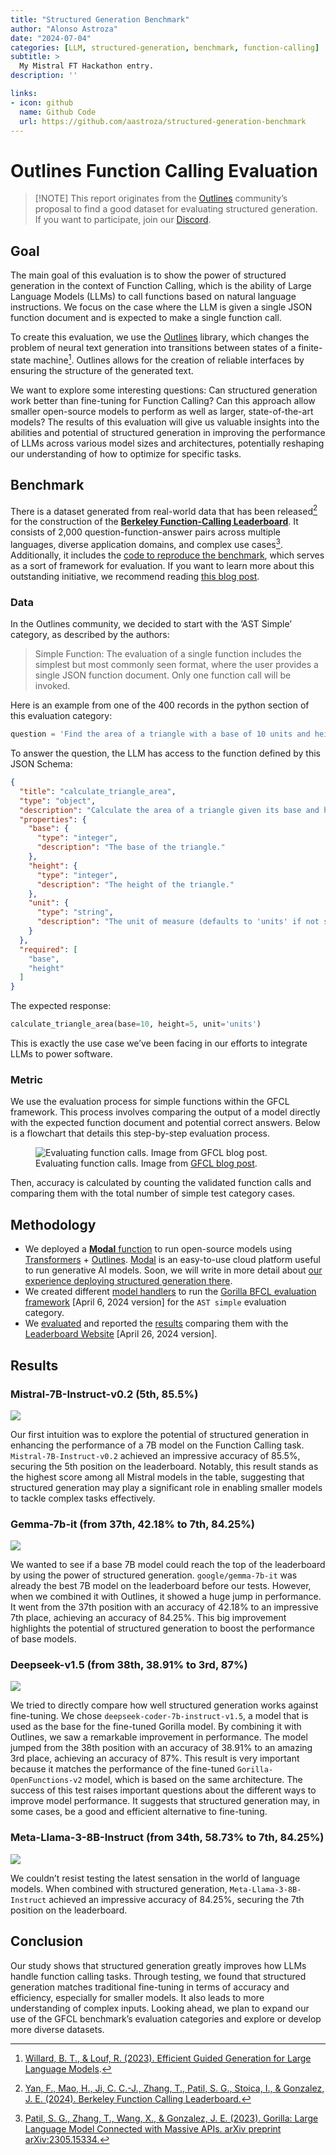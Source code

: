 ```yaml
---
title: "Structured Generation Benchmark"
author: "Alonso Astroza"
date: "2024-07-04"
categories: [LLM, structured-generation, benchmark, function-calling]
subtitle: >
  My Mistral FT Hackathon entry.
description: ''

links:
- icon: github
  name: Github Code
  url: https://github.com/aastroza/structured-generation-benchmark
---
```


# Outlines Function Calling Evaluation

> [!NOTE]
> This report originates from the [Outlines](https://github.com/outlines-dev/outlines) community's proposal to find a good dataset for evaluating structured generation. If you want to participate, join our [Discord](https://discord.gg/ZxBxyWmW5n).

## Goal

The main goal of this evaluation is to show the power of structured generation in the context of Function Calling, which is the ability of Large Language Models (LLMs) to call functions based on natural language instructions. We focus on the case where the LLM is given a single JSON function document and is expected to make a single function call.

To create this evaluation, we use the [Outlines](https://github.com/outlines-dev/outlines) library, which changes the problem of neural text generation into transitions between states of a finite-state machine[^1]. Outlines allows for the creation of reliable interfaces by ensuring the structure of the generated text.

[^1]: [Willard, B. T., & Louf, R. (2023). Efficient Guided Generation for Large Language Models](https://huggingface.co/papers/2307.09702).

We want to explore some interesting questions: Can structured generation work better than fine-tuning for Function Calling? Can this approach allow smaller open-source models to perform as well as larger, state-of-the-art models? The results of this evaluation will give us valuable insights into the abilities and potential of structured generation in improving the performance of LLMs across various model sizes and architectures, potentially reshaping our understanding of how to optimize  for specific tasks.

## Benchmark

There is a dataset generated from real-world data that has been released[^2] for the construction of the [**Berkeley Function-Calling Leaderboard**](https://gorilla.cs.berkeley.edu/leaderboard.html#leaderboard). It consists of 2,000 question-function-answer pairs across multiple languages, diverse application domains, and complex use cases[^3]. Additionally, it includes the [code to reproduce the benchmark](https://github.com/ShishirPatil/gorilla/tree/main/berkeley-function-call-leaderboard), which serves as a sort of framework for evaluation. If you want to learn more about this outstanding initiative, we recommend reading [this blog post](https://gorilla.cs.berkeley.edu/blogs/8_berkeley_function_calling_leaderboard.html).

[^2]: [Yan, F., Mao, H., Ji, C. C.-J., Zhang, T., Patil, S. G., Stoica, I., & Gonzalez, J. E. (2024). Berkeley Function Calling Leaderboard.](https://gorilla.cs.berkeley.edu/blogs/8_berkeley_function_calling_leaderboard.html)
[^3]: [Patil, S. G., Zhang, T., Wang, X., & Gonzalez, J. E. (2023). Gorilla: Large Language Model Connected with Massive APIs. arXiv preprint arXiv:2305.15334.](https://arxiv.org/abs/2305.15334)

### Data

In the Outlines community, we decided to start with the 'AST Simple' category, as described by the authors:

> Simple Function: The evaluation of a single function includes the simplest but most commonly seen format, where the user provides a single JSON function document. Only one function call will be invoked.

Here is an example from one of the 400 records in the python section of this evaluation category:

```python
question = 'Find the area of a triangle with a base of 10 units and height of 5 units.'
```

To answer the question, the LLM has access to the function defined by this JSON Schema:

```json
{
  "title": "calculate_triangle_area",
  "type": "object",
  "description": "Calculate the area of a triangle given its base and height.",
  "properties": {
    "base": {
      "type": "integer",
      "description": "The base of the triangle."
    },
    "height": {
      "type": "integer",
      "description": "The height of the triangle."
    },
    "unit": {
      "type": "string",
      "description": "The unit of measure (defaults to 'units' if not specified)"
    }
  },
  "required": [
    "base",
    "height"
  ]
}
```

The expected response:

```python
calculate_triangle_area(base=10, height=5, unit='units')
```

This is exactly the use case we've been facing in our efforts to integrate LLMs to power software.

### Metric

We use the evaluation process for simple functions within the GFCL framework. This process involves comparing the output of a model directly with the expected function document and potential correct answers. Below is a flowchart that details this step-by-step evaluation process.

![Evaluating function calls. Image from [GFCL blog post](https://gorilla.cs.berkeley.edu/blogs/8_berkeley_function_calling_leaderboard.html).](metric_flowchart.jpeg)

Then, accuracy is calculated by counting the validated function calls and comparing them with the total number of simple test category cases.

## Methodology

- We deployed a [**Modal** function](modal/transformers_outlines.py) to run open-source models using [Transformers](https://github.com/huggingface/transformers) + [Outlines](https://github.com/outlines-dev/outlines). [Modal](https://modal.com/) is an easy-to-use cloud platform useful to run generative AI models. Soon, we will write in more detail about [our experience deploying structured generation there](https://github.com/aastroza/modal-outlines-examples).
- We created different [model handlers](evals/bfcl/scripts) to run the [Gorilla BFCL evaluation framework](https://github.com/ShishirPatil/gorilla/tree/c6221060a9d50d0c7e7705f1ac95b9e5c4a95252) [April 6, 2024 version] for the `AST simple` evaluation category.
- We [evaluated](evals/bfcl/score) and reported the [results](evals/bfcl/result) comparing them with the [Leaderboard Website](https://github.com/ShishirPatil/gorilla/blob/46e959b73be6a40c233e36c71c268ce3a9eabe36/data.csv) [April 26, 2024 version].

## Results

### Mistral-7B-Instruct-v0.2 (5th, 85.5%)

![](figures/Mistral_simple_function_ast_bar_plot.png)

Our first intuition was to explore the potential of structured generation in enhancing the performance of a 7B model on the Function Calling task. `Mistral-7B-Instruct-v0.2` achieved an impressive accuracy of 85.5%, securing the 5th position on the leaderboard. Notably, this result stands as the highest score among all Mistral models in the table, suggesting that structured generation may play a significant role in enabling smaller models to tackle complex tasks effectively.

### Gemma-7b-it (from 37th, 42.18% to 7th, 84.25%)

![](figures/Gemma_simple_function_ast_bar_plot.png)

We wanted to see if a base 7B model could reach the top of the leaderboard by using the power of structured generation. `google/gemma-7b-it` was already the best 7B model on the leaderboard before our tests. However, when we combined it with Outlines, it showed a huge jump in performance. It went from the 37th position with an accuracy of 42.18% to an impressive 7th place, achieving an accuracy of 84.25%. This big improvement highlights the potential of structured generation to boost the performance of base models.

### Deepseek-v1.5 (from 38th, 38.91% to 3rd, 87%)

![](../evals/bfcl/figures/Deepseek_simple_function_ast_bar_plot.png)

We tried to directly compare how well structured generation works against fine-tuning. We chose `deepseek-coder-7b-instruct-v1.5`, a model that is used as the base for the fine-tuned Gorilla model. By combining it with Outlines, we saw a remarkable improvement in performance. The model jumped from the 38th position with an accuracy of 38.91% to an amazing 3rd place, achieving an accuracy of 87%. This result is very important because it matches the performance of the fine-tuned `Gorilla-OpenFunctions-v2` model, which is based on the same architecture. The success of this test raises important questions about the different ways to improve model performance. It suggests that structured generation may, in some cases, be a good and efficient alternative to fine-tuning.

### Meta-Llama-3-8B-Instruct (from 34th, 58.73%  to 7th, 84.25%)


![](../evals/bfcl/figures/Meta_simple_function_ast_bar_plot.png)

We couldn't resist testing the latest sensation in the world of language models. When combined with structured generation, `Meta-Llama-3-8B-Instruct` achieved an impressive accuracy of 84.25%, securing the 7th position on the leaderboard. 

## Conclusion

Our study shows that structured generation greatly improves how LLMs handle function calling tasks. Through testing, we found that structured generation matches traditional fine-tuning in terms of accuracy and efficiency, especially for smaller models. It also leads to more understanding of complex inputs. Looking ahead, we plan to expand our use of the GFCL benchmark's evaluation categories and explore or develop more diverse datasets.